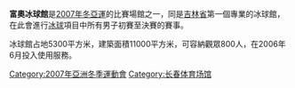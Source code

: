 '''富奧冰球館'''是[[2007年冬季亞洲運動會|2007年冬亞運]]的比賽場館之一，同是[[吉林省|吉林省]]第一個專業的冰球館，在此會進行[[2007年亞洲冬季運動會冰球比賽|冰球]]項目中所有男子初賽至決賽的賽事。

冰球館占地5300平方米，建築面積11000平方米，可容納觀眾800人，在2006年6月投入使用服務。

[[Category:2007年亞洲冬季運動會|Category:2007年亞洲冬季運動會]]
[[Category:长春体育场馆|Category:长春体育场馆]]